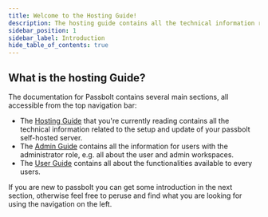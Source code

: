 ```yaml
---
title: Welcome to the Hosting Guide!
description: The hosting guide contains all the technical information related to the setup and update of your passbolt self-hosted server.
sidebar_position: 1
sidebar_label: Introduction
hide_table_of_contents: true
---
```


## What is the hosting Guide?

The documentation for Passbolt contains several main sections, all accessible from the top navigation bar:
- The [Hosting Guide](/hosting) that you're currently reading contains all the technical information related to the setup and update of your passbolt self-hosted server.
- The [Admin Guide](/admin) contains all the information for users with the administrator role, e.g. all about the user and admin workspaces.
- The [User Guide](/user) contains all about the functionalities available to every users.

If you are new to passbolt you can get some introduction in the next section, otherwise feel free to peruse and find
 what you are looking for using the navigation on the left.
